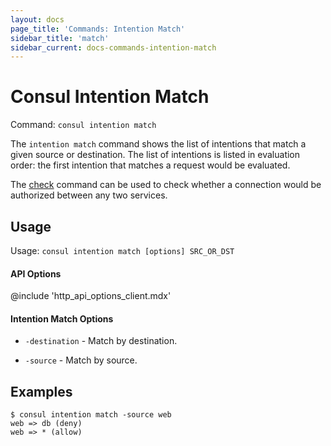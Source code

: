 ```yaml
---
layout: docs
page_title: 'Commands: Intention Match'
sidebar_title: 'match'
sidebar_current: docs-commands-intention-match
---
```


# Consul Intention Match

Command: `consul intention match`

The `intention match` command shows the list of intentions that match
a given source or destination. The list of intentions is listed in evaluation
order: the first intention that matches a request would be evaluated.

The [check](/docs/commands/intention/check) command can be used to
check whether a connection would be authorized between any two services.

## Usage

Usage: `consul intention match [options] SRC_OR_DST`

#### API Options

@include 'http_api_options_client.mdx'

#### Intention Match Options

- `-destination` - Match by destination.

- `-source` - Match by source.

## Examples

```text
$ consul intention match -source web
web => db (deny)
web => * (allow)
```
